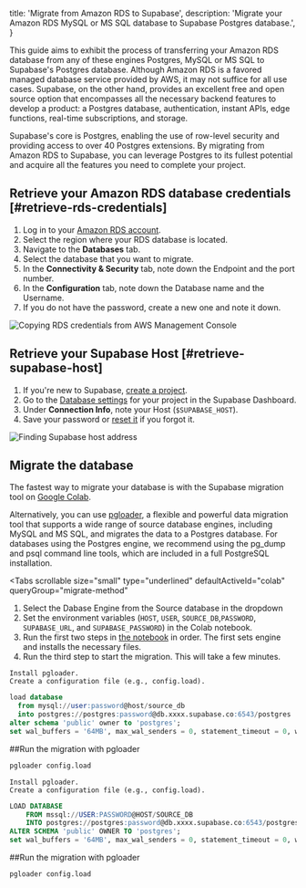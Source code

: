
  title: 'Migrate from Amazon RDS to Supabase',
  description: 'Migrate your Amazon RDS MySQL or MS SQL database to Supabase Postgres database.',
}

This guide aims to exhibit the process of transferring your Amazon RDS database from any of these engines Postgres, MySQL or MS SQL to Supabase's Postgres database. Although Amazon RDS is a favored managed database service provided by AWS, it may not suffice for all use cases. Supabase, on the other hand, provides an excellent free and open source option that encompasses all the necessary backend features to develop a product: a Postgres database, authentication, instant APIs, edge functions, real-time subscriptions, and storage.

Supabase's core is Postgres, enabling the use of row-level security and providing access to over 40 Postgres extensions. By migrating from Amazon RDS to Supabase, you can leverage Postgres to its fullest potential and acquire all the features you need to complete your project.

## Retrieve your Amazon RDS database credentials [#retrieve-rds-credentials]

1. Log in to your [Amazon RDS account](https://aws.amazon.com/rds/).
1. Select the region where your RDS database is located.
1. Navigate to the **Databases** tab.
1. Select the database that you want to migrate.
1. In the **Connectivity & Security** tab, note down the Endpoint and the port number.
1. In the **Configuration** tab, note down the Database name and the Username.
1. If you do not have the password, create a new one and note it down.

![Copying RDS credentials from AWS Management Console](/docs/img/guides/resources/migrating-to-supabase/amazon-rds/amazon-rds_credentials.png)

## Retrieve your Supabase Host [#retrieve-supabase-host]

1. If you're new to Supabase, [create a project](https://supabase.com/dashboard).
1. Go to the [Database settings](https://supabase.com/dashboard/project/_/settings/database) for your project in the Supabase Dashboard.
1. Under **Connection Info**, note your Host (`$SUPABASE_HOST`).
1. Save your password or [reset it](https://supabase.com/dashboard/project/_/settings/database) if you forgot it.

![Finding Supabase host address](/docs/img/guides/resources/migrating-to-supabase/amazon-rds/supabase_dashboard.png)

## Migrate the database

The fastest way to migrate your database is with the Supabase migration tool on
[Google Colab](https://colab.research.google.com/github/mansueli/Supa-Migrate/blob/main/Amazon_RDS_to_Supabase.ipynb).

Alternatively, you can use [pgloader](https://github.com/dimitri/pgloader), a flexible and powerful data migration tool that supports a wide range of source database engines, including MySQL and MS SQL, and migrates the data to a Postgres database. For databases using the Postgres engine, we recommend using the pg_dump and psql command line tools, which are included in a full PostgreSQL installation.

<Tabs
  scrollable
  size="small"
  type="underlined"
  defaultActiveId="colab"
  queryGroup="migrate-method"
>
<TabPanel id="colab" label="Migrate using Colab">

1. Select the Dabase Engine from the Source database in the dropdown
1. Set the environment variables (`HOST`, `USER`, `SOURCE_DB`,`PASSWORD`, `SUPABASE_URL`, and `SUPABASE_PASSWORD`) in the Colab notebook.
1. Run the first two steps in [the notebook](https://colab.research.google.com/github/mansueli/Supa-Migrate/blob/main/Amazon_RDS_to_Supabase.ipynb) in order. The first sets engine and installs the necessary files.
1. Run the third step to start the migration. This will take a few minutes.

</TabPanel>
<TabPanel id="MySQL" label="Migrate from MySQL with pgloader">

    Install pgloader.
    Create a configuration file (e.g., config.load).

```sql
load database
  from mysql://user:password@host/source_db
  into postgres://postgres:password@db.xxxx.supabase.co:6543/postgres
alter schema 'public' owner to 'postgres';
set wal_buffers = '64MB', max_wal_senders = 0, statement_timeout = 0, work_mem to '2GB';
```

##Run the migration with pgloader

```bash
pgloader config.load
```

</TabPanel>
<TabPanel id="MS SQL" label="Migrate from MSSQL">

    Install pgloader.
    Create a configuration file (e.g., config.load).

```sql
LOAD DATABASE
    FROM mssql://USER:PASSWORD@HOST/SOURCE_DB
    INTO postgres://postgres:password@db.xxxx.supabase.co:6543/postgres
ALTER SCHEMA 'public' OWNER TO 'postgres';
set wal_buffers = '64MB', max_wal_senders = 0, statement_timeout = 0, work_mem to '2GB';
```

##Run the migration with pgloader

```bash
pgloader config.load
```

</TabPanel>
</Tabs>

<MigrationWarnings />

